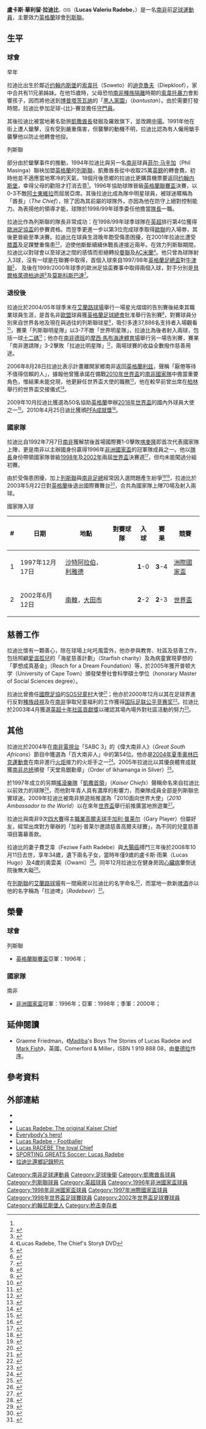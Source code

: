 {{noteta
|G1=EPL|G2=足球|G3=FAcup|G4=列斯聯
|T=zh-hans:卢卡斯·拉德贝; zh-hk:盧卡斯·拉迪比;
|1=zh-hans:卢卡斯·拉德贝; zh-hk:盧卡斯·拉迪比;
|2=zh-hans:卢卡斯·瓦列留·拉德贝; zh-hk:盧卡斯·華利留·拉迪比;
|3=zh-hans:拉德贝; zh-hk:拉迪比;
}}
{{Infobox football biography
|name           = 盧卡斯·拉迪比<br />''Lucas Radebe''
|image          = File:Lucas radebe cropped.JPG
|image_size     = 220
|fullname       = Lucas Valeriu Ntuba Radebe
|birth_date     = {{Birth date and age|1969|04|12|df=yes}}
|birth_place    = {{ZAF-1961}}[[德蘭士瓦省|德蘭士瓦省]][[索韦托|索韦托]]
| nickname = ''The Chief''、''Roo''
| height = {{height|ft=6|in=1}} 
| position = [[後衛_(足球)|後衛]]
|youthyears1    =           |youthclubs1 = Diepkloof Wolf Wanderers
|youthyears2    = 1987–1988 |youthclubs2 = ICL Birds
|youthyears3    = 1989      |youthclubs3 =[[凱薩酋長足球俱樂部|凱撒酋長]]
|years1         = 1989–1994 |clubs1 = [[凱薩酋長足球俱樂部|凱撒酋長]]                    |caps1 = 113 |goals1 = 5
|years2         = 1994–2005 |clubs2 = [[列斯聯足球會|列斯聯]] |caps2 = 201 |goals2 = 0<!-- LEAGUE ONLY -->
|totalcaps      = 314 |totalgoals = 5
|nationalyears1 = 1992–2003 |nationalteam1 = [[南非國家足球隊|南非]] |nationalcaps1 = 70 |nationalgoals1 = 2
| pcupdate = 2010年3月19日 (五) 06:37 (UTC)
| ntupdate = 2010年3月19日 (五) 06:37 (UTC)
}}

'''盧卡斯·華利留·拉迪比'''<small>，OIS</small>（'''Lucas Valeriu Radebe'''，{{bd|1969年|4月12日|catIdx=Radebe, Lucas}}）是一名[[南非|南非]]前[[英式足球|足球]][[運動員|運動員]]，主要效力[[英格蘭|英格蘭]]球會[[列斯聯足球會|列斯聯]]。

== 生平 ==
=== 球會 ===
;早年
拉迪比出生於鄰近[[约翰内斯堡|约翰内斯堡]]的[[索韋托|索韋托]]（Soweto）的[[迪克魯夫|迪克魯夫]]（Diepkloof），家中合共有11兄弟姊妹。在他15歲時，父母恐怕[[南非種族隔離|南非種族隔離]]時期的[[索維托起義|索韋托暴力]]會影響孩子，因而將他送到[[博普塔茨瓦纳|博普塔茨瓦纳]]的「[[班图斯坦|黑人家園]]」（''bantustan''）。由於需要打發時間，拉迪比參加足球-{比}-賽並擔任[[守門員|守門員]]。

其後拉迪比被當地著名勁旅[[凱薩酋長足球俱樂部|凱撒酋長]]發掘及羅致旗下，並改踢[[中場|中場]]。1991年他在街上遭人鎗擊，沒有受到嚴重傷害，但襲擊的動機不明，拉迪比認為有人僱用鎗手襲擊他以防止他轉會他投。

;列斯聯
部分由於鎗擊事件的推動，1994年拉迪比與另一名[[南非|南非]]球員[[菲尔·马辛加|菲尔·马辛加]]（Phil Masinga）聯袂加盟[[英格蘭|英格蘭]]的[[列斯聯足球會|列斯聯]]，凱撒酋長從中收取25萬[[英鎊|英鎊]]的轉會費。初時他並不適應當地寒冷的天氣，18個月後思鄉的拉迪比更購買機票要返回[[约翰内斯堡|约翰内斯堡]]，幸得父母的勸阻才打消去意<small><ref name="farewell"/></small>。1996年協助球隊晉級[[英格蘭聯賽盃|英格蘭聯賽盃]]決賽，以0-3不敵[[阿士東維拉足球會|阿士東維拉]]而屈居亞席。其後拉迪比成為隊中明星球員，被球迷暱稱為「酋長」（''The Chief''），除了因為其前屬的球隊外，亦因為他在防守上絕對控制能力。為表揚他的領導才能，球隊於1998/99年球季委任他擔當[[隊長_(足球)|隊長]]一職。

拉迪比作為列斯聯的隊長非常成功：在1998/99年球季球隊在[[英超|英超]]排行第4位獲得[[歐洲足協盃|歐洲足協盃]]的參賽資格。而翌季更進一步以第3位完成球季取得[[歐聯|歐聯]]的入場劵，其後更晉級至準決賽。拉迪比在球員生涯晚年飽受傷患困擾，在2001年拉迪比遭受[[膝蓋|膝蓋]]及足踝雙重傷患<small><ref>{{cite news |language=en |url=http://news.bbc.co.uk/sport2/hi/football/teams/l/leeds_united/1263980.stm |title=Leeds dealt Radebe blow |publisher=[[BBC|BBC]] Sport |date=2001-04-06 |accessdate=2010-03-27 |archive-date=2016-03-07 |archive-url=https://web.archive.org/web/20160307224417/http://news.bbc.co.uk/sport2/hi/football/teams/l/leeds_united/1263980.stm |dead-url=no }}</ref><ref>{{cite news |language=en |url=http://news.bbc.co.uk/sport2/hi/football/teams/l/leeds_united/1689473.stm |title=Radebe suffers new injury |publisher=[[BBC|BBC]] Sport |date=2001-12-13 |accessdate=2010-03-17 |archive-date=2016-03-07 |archive-url=https://web.archive.org/web/20160307014644/http://news.bbc.co.uk/sport2/hi/football/teams/l/leeds_united/1689473.stm |dead-url=no }}</ref></small>，迫使他斷斷續續休戰長達接近兩年。在效力列斯聯期間，拉迪比以對球會以至球迷之間的感情而拒絕轉投[[曼聯|曼聯]]及[[AC米蘭|AC米蘭]]<small><ref>《Lucas Radebe, The Chief's Story》 DVD</ref></small>。他只曾為球隊射入3球，沒有一球是在聯賽中取得，首個入球來自1997/98年[[英格蘭足總盃|英格蘭足總盃]]對[[牛津聯足球會|牛津聯]]<small><ref>{{cite web |language=en |url=http://www.independent.co.uk/sport/football-kewell-ends-hoodoo-1136779.html |title=Kewell ends hoodoo |publisher=[[獨立報|''The Independent'']] |date=1998-01-03 |accessdate=2009-11-05 |archive-date=2020-05-17 |archive-url=https://web.archive.org/web/20200517205351/https://www.independent.co.uk/sport/football-kewell-ends-hoodoo-1136779.html |dead-url=no }}</ref></small>， 及後在1999/2000年球季的歐洲足協盃賽事中取得兩個入球，對手分別是[[游擊隊足球俱樂部|貝爾格萊德柏迪遜]]<small><ref>{{cite web |language=en |url=http://www.independent.co.uk/sport/football-belgrade-buckle-from-bowyer-double-1119297.html |title=Belgrade buckle from Bowyer double |publisher=[[獨立報|''The Independent'']] |date=14 September 1999 |accessdate=5 November 2009 |archive-date=2020-05-17 |archive-url=https://web.archive.org/web/20200517205354/https://www.independent.co.uk/sport/football-belgrade-buckle-from-bowyer-double-1119297.html |dead-url=no }}</ref></small>及[[莫斯科斯巴達|莫斯科斯巴達]]<small><ref>{{cite web |language=en |url=http://www.independent.co.uk/sport/football-radebes-late-strike-sends-leeds-through-1131517.html |title=Radebe's late strike sends Leeds through |publisher=[[獨立報|''The Independent'']] |date=9 December 1999 |accessdate=5 November 2009 |archive-date=2020-05-17 |archive-url=https://web.archive.org/web/20200517205402/https://www.independent.co.uk/sport/football-radebes-late-strike-sends-leeds-through-1131517.html |dead-url=no }}</ref></small>。

=== 退役後 ===
拉迪比於2004/05年球季末在[[艾蘭路球場|艾蘭路球場]]舉行一場星光熠熠的告別賽後結束其職業球員生涯，是首名非[[歐盟|歐盟]]球員獲[[英格蘭足球總會|英格蘭足球總會]]批准舉行告別賽<small><ref>{{cite news |language=en |url=http://news.bbc.co.uk/sport2/hi/football/teams/l/leeds_united/3720212.stm |title=Radebe plans big send-off |publisher=[[BBC|BBC]] Sport |date=2004-10-06 |accessdate=2010-03-27 |archive-date=2020-05-17 |archive-url=https://web.archive.org/web/20200517205403/http://news.bbc.co.uk/sport2/hi/football/teams/l/leeds_united/3720212.stm |dead-url=no }}</ref></small>，對賽球員分別來自世界各地及現在與過往的列斯聯球星<small><ref name=SOCAM1>{{cite web |language=en |url=http://www.socceramworld.com/lucas-radebe-testimonial/index.html |title=The Lucas Radebe Testimonial |publisher=Soccer A.M. World |accessdate=2010-03-27 |deadurl=yes |archiveurl=https://web.archive.org/web/20100327175829/http://www.socceramworld.com/lucas-radebe-testimonial/index.html |archivedate=2010-03-27 }}</ref></small>，吸引多達37,886名支持者入場觀看<small><ref name="farewell">{{cite news |language=en |url=http://news.bbc.co.uk/sport2/hi/football/africa/4494487.stm |title=Radebe bids farewell |publisher=[[BBC|BBC]] Sport |date=2005-04-28 |accessdate=2010-03-27 |archive-date=2020-05-17 |archive-url=https://web.archive.org/web/20200517205413/http://news.bbc.co.uk/sport2/hi/football/africa/4494487.stm |dead-url=no }}</ref></small>，賽果「列斯聯明星隊」以3-7不敵「世界明星隊」，拉迪比為後者射入兩球，包括一球[[十二碼|十二碼]]<small><ref>{{cite news |language=en |url=http://news.bbc.co.uk/sport2/hi/football/africa/4506933.stm |title=Radebe enjoys goal feast |publisher=[[BBC|BBC]] Sport |date=2005-05-02 |accessdate=2010-03-27 |archive-date=2020-05-17 |archive-url=https://web.archive.org/web/20200517205418/http://news.bbc.co.uk/sport2/hi/football/africa/4506933.stm |dead-url=no }}</ref></small>；他亦在[[南非|南非]][[德班|德班]]的[[摩西·馬布海達體育場|摩西·馬布海達體育場]]舉行另一場告別賽，賽果「南非邀請隊」3-2擊敗「拉迪比明星隊」<small><ref name=KAIZ1>{{cite web |language=en |url=http://www.kaizerchiefs.com/default.asp?AID=148810 |title=Radebe honoured in Durban |publisher=KaizerChiefs.com |accessdate=2010-03-27 |deadurl=yes |archiveurl=https://web.archive.org/web/20070927120935/http://www.kaizerchiefs.com/default.asp?AID=148810 |archivedate=2007-09-27 }}</ref></small>，兩場球賽的收益全數撥作慈善用途。

2006年8月28日拉迪比表示計畫離開家鄉南非返回[[英格蘭|英格蘭]][[利兹|利兹]]，聲稱「厭倦等待不值得信賴的人」，據報他曾獲承諾在備戰[[2010年世界盃足球賽|2010年世界盃]]的[[南非國家足球隊|南非國家隊]]中擔當重要角色，惟結果未能兌現，他更辭任世界盃大使的職務<small><ref>{{cite news |language=en |url=http://news.bbc.co.uk/sport2/hi/football/africa/5293614.stm |title=Radebe quits South Africa |publisher=[[BBC|BBC]] Sport |date=2006-08-28 |accessdate=2010-03-27 |archive-date=2020-05-17 |archive-url=https://web.archive.org/web/20200517205427/http://news.bbc.co.uk/sport2/hi/football/africa/5293614.stm |dead-url=no }}</ref></small>，他在較早前曾出席在[[柏林|柏林]]舉行的世界盃交接儀式<small><ref>{{cite news |language=en |url=http://news.bbc.co.uk/sport2/hi/football/africa/5160428.stm |title=Radebe gives World Cup assurance |publisher=[[BBC|BBC]] Sport |date=2006-07-08 |accessdate=2010-03-27 |archive-date=2020-05-17 |archive-url=https://web.archive.org/web/20200517205433/http://news.bbc.co.uk/sport2/hi/football/africa/5160428.stm |dead-url=no }}</ref></small>。

2009年10月拉迪比獲選為50名協助[[英格蘭|英格蘭]]申辦[[2018年世界盃足球賽|2018年世界盃]]的國內外球員大使之一<small><ref>{{cite news |language=en |url=http://news.bbc.co.uk/cbbcnews/hi/newsid_8320000/newsid_8322600/8322692.stm |title=Stars back 2018 World Cup bid |publisher=[[BBC|BBC]] News |date=2009-10-23 |accessdate=2010-03-27 |archive-date=2020-05-17 |archive-url=https://web.archive.org/web/20200517205437/http://news.bbc.co.uk/cbbcnews/hi/newsid_8320000/newsid_8322600/8322692.stm |dead-url=no }}</ref></small>。2010年4月25日迪比獲頒[[PFA成就獎|PFA成就獎]]<small><ref>{{cite news |language=en |url=http://news.bbc.co.uk/sport2/hi/football/eng_prem/8643305.stm |title=Rooney is PFA player of the year |publisher=[[BBC|BBC]] Sport |date=2010-04-25 |accessdate=2010-04-27 |archive-date=2019-12-15 |archive-url=https://web.archive.org/web/20191215234448/http://news.bbc.co.uk/sport1/hi/football/eng_prem/8643305.stm |dead-url=no }}</ref></small>。

=== 國家隊 ===
拉迪比自1992年7月7日[[南非國家足球隊|南非]]獲解禁後首場國際賽1-0擊敗[[喀麥隆國家足球隊|喀麥隆]]即首次代表國家隊上陣，更是南非以主辦國身份贏得1996年[[非洲國家盃|非洲國家盃]]的冠軍隊成員之一。他以[[隊長_(足球)|隊長]]身份帶領國家隊晉級[[1998年世界盃足球賽|1998年]]及[[2002年世界盃足球賽|2002年]]兩屆[[世界盃足球賽|世界盃]]決賽週<small><ref>{{cite news |language=en |url=http://news.bbc.co.uk/sport3/worldcup2002/hi/team_pages/south_africa/newsid_1987000/1987713.stm |title=Radebe makes final 23 |publisher=[[BBC|BBC]] Sport |date=2002-05-14 |accessdate=2010-03-27 |archive-date=2016-03-08 |archive-url=https://web.archive.org/web/20160308002542/http://news.bbc.co.uk/sport3/worldcup2002/hi/team_pages/south_africa/newsid_1987000/1987713.stm |dead-url=no }}</ref></small>，但均未能闖過分組初賽。

由於受傷患困擾，加上[[列斯聯足球會|列斯聯]]與[[南非足球協會|南非足總]]經常因入選問題產生紛爭<small><ref>{{cite news |language=en |url=http://news.bbc.co.uk/sport2/hi/football/africa/cup_of_nations/2235977.stm |title=SA refuse Radebe ruling |publisher=[[BBC|BBC]] Sport |date=2002-09-04 |accessdate=2010-03-27 |archive-date=2020-05-17 |archive-url=https://web.archive.org/web/20200517205451/http://news.bbc.co.uk/sport2/hi/football/africa/cup_of_nations/2235977.stm |dead-url=no }}</ref><ref>{{cite news |language=en |url=http://news.bbc.co.uk/sport2/hi/football/africa/2750129.stm |title=Radebe's SA career over |publisher=[[BBC|BBC]] Sport |date=2003-02-11 |accessdate=2010-03-27 |archive-date=2020-05-17 |archive-url=https://web.archive.org/web/20200517205457/http://news.bbc.co.uk/sport2/hi/football/africa/2750129.stm |dead-url=no }}</ref></small>，拉迪比於2003年5月22日對[[英格蘭足球代表隊|英格蘭]]後退出國際賽舞台<small><ref>{{cite news |language=en |url=http://news.bbc.co.uk/sport2/hi/football/internationals/england/3047631.stm |title=Beckham injury mars England win |publisher=[[BBC|BBC]] Sport |date=2003-05-22 |accessdate=2010-03-27 |archive-date=2020-08-06 |archive-url=https://web.archive.org/web/20200806150241/http://news.bbc.co.uk/sport2/hi/football/internationals/england/3047631.stm |dead-url=no }}</ref></small>，合共為國家隊上陣70場及射入兩球。

;國家隊入球
{| class="wikitable"
! # !! 日期 !! 地點 !! 對賽球隊 !! 入球 !! 賽果 !! 競賽
|-
| 1 || 1997年12月17日 || [[沙特阿拉伯|沙特阿拉伯]]，[[利雅德|利雅德]] || {{fb|URU}} || '''1'''-0 || '''3'''-4 || [[1997年洲際國家盃|洲際國家盃]]
|-
| 2 || 2002年6月12日 || [[南韓|南韓]]，[[大田广域市|大田市]] || {{fb|ESP}} || '''2'''-2 || '''2'''-3 || [[2002年世界盃足球賽|世界盃]]
|}

== 慈善工作 ==
拉迪比懷有一顆善心，除在球場上叱吒風雲外，他亦參與教育、社區及慈善工作，包括照顧[[愛滋孤兒|愛滋孤兒]]的「海星慈善計劃」（Starfish charity）及為病童實現夢想的「夢想成真基金」（Reach for a Dream Foundation）等，於2005年獲开普顿大学（University of Cape Town）頒發榮譽社會科學碩士學位（honorary Master of Social Sciences degree）。

拉迪比曾擔任[[国际足球联合会|國際足協]]的[[SOS兒童村|SOS兒童村]]大使<small><ref>{{cite web |language=en |url=http://archive.soschildrensvillages.org.uk/sponsor-child/south_africa_lucas_radebe.html |title=South Africa: Lucas Radebe |publisher=''soschildrensvillages.org.uk'' |date= |accessdate=2010-03-19 |deadurl=yes |archiveurl=https://web.archive.org/web/20090108173226/http://archive.soschildrensvillages.org.uk/sponsor-child/south_africa_lucas_radebe.html |archivedate=2009-01-08 }}</ref></small>；他亦於2000年12月以其在足球界進行反對[[種族歧視|種族歧視]]及在[[南非|南非]]爭取兒童福利的工作獲得[[国际足联公平竞赛奖|国际足联公平竞赛奖]]<small><ref>{{cite news |language=en |url=http://news.bbc.co.uk/sport2/hi/football/europe/1066141.stm |title=Zidane crowned world's best |publisher=[[BBC|BBC]] Sport |date=2000-12-11 |accessdate=2010-03-27 |archive-date=2016-03-07 |archive-url=https://web.archive.org/web/20160307001826/http://news.bbc.co.uk/sport2/hi/football/europe/1066141.stm |dead-url=no }}</ref></small>。拉迪比於2003年4月獲選[[英格兰足球超级联赛#獎項|英超十年社區貢獻獎]]以確認其場內場外對社區活動的努力<small><ref>{{cite web|language=en |url=http://tenseasons.premierleague.com/index.jsp |title=10 SEASONS AWARD WINNERS |publisher=[[英格兰足球超级联赛|''tenseasons.premierleague.com'']] |date= |accessdate=2010-03-19 |deadurl=yes |archiveurl=https://web.archive.org/web/20030417165131/http://tenseasons.premierleague.com/index.jsp |archivedate=2003-04-17 }}</ref></small>。

== 其他 ==
拉迪比於2004年在[[南非|南非]][[電視台|電視台]]「SABC 3」的《偉大南非人》（''Great South Africans''）節目中獲選為「百大南非人」中的第54位。他亦是[[2004年夏季奧林匹克運動會|2004年夏季奧林匹克運動會]]在南非進行[[火炬|火炬]]接力的火炬手之一<small><ref>{{cite news |language=en |url=http://news.bbc.co.uk/2/hi/uk_news/england/west_yorkshire/3801047.stm |title=Soccer star carries Olympic torch |publisher=[[BBC|BBC]] News |date=2004-06-12 |accessdate=2010-03-27 |archive-date=2020-05-17 |archive-url=https://web.archive.org/web/20200517205522/http://news.bbc.co.uk/2/hi/uk_news/england/west_yorkshire/3801047.stm |dead-url=no }}</ref></small>。2005年拉迪比以其優良體育成就獲[[南非总统|南非总统]]頒發「天堂鳥銀勳章」（Order of Ikhamanga in Silver）<small><ref>{{cite web |language=en |url=http://www.info.gov.za/aboutgovt/orders/2005/radebe.htm |title=National Orders awards:Lucas Radebe (1969-) |publisher=''info.gov.za'' |date=2005-09-27 |accessdate=2010-03-19 |archive-date=2013-01-16 |archive-url=https://web.archive.org/web/20130116121659/http://www.info.gov.za/aboutgovt/orders/2005/radebe.htm |dead-url=no }}</ref></small>。

於1997年成立的另類[[摇滚乐|搖滾]][[樂團|樂隊]]「[[凱撒首領|凱撒首領]]」（''Kaiser Chiefs''）聲稱命名來自拉迪比以前效力的球隊<small><ref>{{cite web |language=en |url=http://www.bbc.co.uk/music/artists/90218af4-4d58-4821-8d41-2ee295ebbe21 |title=Kaiser Chiefs |publisher=[[BBC|BBC]] Music |date= |accessdate=2010-03-27 |archive-date=2021-03-16 |archive-url=https://web.archive.org/web/20210316151628/https://www.bbc.co.uk/music/artists/90218af4-4d58-4821-8d41-2ee295ebbe21 |dead-url=no }}</ref></small>，而他對年青人具有濃厚的影響力，而樂隊成員全部是列斯聯忠實球迷。2009年拉迪比被南非旅遊局推選為「2010面向世界大使」（''2010 Ambassador to the World''）以在來年[[2010年世界盃足球賽|世界盃]]舉行前推廣當地旅遊業<small><ref>{{cite news |language=en |url=http://www.sagoodnews.co.za/countdown_to_2010/lucas_radebe_appointed_2010_tourism_ambassador_.html |title=Lucas Radebe appointed 2010 tourism ambassador |publisher=''sagoodnews.co.za'' |date=2009-08-14 |accessdate=2010-03-19 |deadurl=yes |archiveurl=https://web.archive.org/web/20090819132745/http://www.sagoodnews.co.za/countdown_to_2010/lucas_radebe_appointed_2010_tourism_ambassador_.html |archivedate=2009-08-19 }}</ref></small>。

拉迪比與南非9次[[四大賽|四大賽]]得主[[職業|職業]][[高爾夫球|高爾夫球手]][[加利·普莱尔|加利·普莱尔]]（Gary Player）份屬好友，經常出席對方舉辦的「加利·普莱尔邀請慈善高爾夫球賽」，為不同的兒童慈善項目籌募善款。

拉迪比的妻子費芝韋（Feziwe Faith Radebe）與[[大腸癌|大腸癌]]搏鬥三年後於2008年10月11日去世，享年34歲，遺下兩名子女，當時年僅9歲的盧卡斯·雨果（Lucas Hugo）及4歲的奧雲美（Owami）<small><ref>{{cite news |language=en |url=http://www.news24.com/Content/SouthAfrica/News/1059/54e7c1afe3564801b6415234cd65474e/11-10-2008-02-43/Lucas_Radebes_wife_passes_away |title=Lucas Radebe's wife passes away |publisher=''news24.com'' |date=2008-10-11 |accessdate=2010-03-19}}</ref></small>。同年12月拉迪比在健身房因[[心臟病|心臟病]]暈倒送院後無大礙<small><ref name=heartscare>{{cite news |language=en |url=http://news.bbc.co.uk/sport1/hi/football/africa/7798076.stm |title=Radebe recovers after heart scare |publisher=[[BBC|BBC]] Sport |date=2008-12-23 |accessdate=2010-03-19 |archive-date=2008-12-26 |archive-url=https://web.archive.org/web/20081226030035/http://news.bbc.co.uk/sport1/hi/football/africa/7798076.stm |dead-url=no }}</ref></small>。

在[[列斯聯足球會|列斯聯]]的[[艾蘭路球場|艾蘭路球場]]有一間廂房以拉迪比的名字命名<small><ref>{{cite web |language=en |url=http://www.leedsunited.com/hospitality/20090723/lucas-radebe-suite_2247606_1418298 |title=LUCAS RADEBE SUITE |publisher=[[列斯聯足球會|''leedsunited.com'']] |date=2009-07-23 |accessdate=2010-03-19}}</ref></small>，而當地一款新[[啤酒|啤酒]]亦以他的名字稱為「拉迪啤」（''Radebeer''）<small><ref>{{cite web |language=en |url=http://www.leedsunited.com/news/20080408/cheers-lucas_2247585_1284517 |title=CHEERS LUCAS! |publisher=[[列斯聯足球會|''leedsunited.com'']] |date=2008-04-08 |accessdate=2010-03-19 |archive-date=2016-03-04 |archive-url=https://web.archive.org/web/20160304193154/http://www.leedsunited.com/news/20080408/cheers-lucas_2247585_1284517 |dead-url=no }}</ref></small>。

== 榮譽 ==
=== 球會 ===
;列斯聯
* [[英格蘭聯賽盃|英格蘭聯賽盃]]亞軍：1996年；

=== 國家隊 ===
;南非
* [[非洲國家盃|非洲國家盃]]冠軍：1996年；亞軍：1998年；季軍：2000年；

== 延伸閱讀 ==
* Graeme Friedman，《[[纳尔逊·曼德拉|Madiba]]'s Boys The Stories of Lucas Radebe and [[馬克·費殊|Mark Fish]]》，英國，Comerford & Miller，ISBN 1 919 888 08，由[[纳尔逊·曼德拉|曼德拉]]作[[序|序]]。

== 參考資料 ==
{{reflist}}

== 外部連結 ==
* {{FIFA player|93410}}
* {{soccerbase|6543|盧卡斯·拉迪比}}
* [http://www.bbc.co.uk/leeds/content/articles/2005/03/17/sport_united_lucas_radebe_testimonial_feature.shtml Lucas Radebe: The original Kaiser Chief] {{Wayback|url=http://www.bbc.co.uk/leeds/content/articles/2005/03/17/sport_united_lucas_radebe_testimonial_feature.shtml |date=20191105224339 }}
* [http://www.bbc.co.uk/leeds/content/articles/2005/05/03/sport_leeds_utd_radebe_testimonial_review_feature.shtml Everybody's hero!] {{Wayback|url=http://www.bbc.co.uk/leeds/content/articles/2005/05/03/sport_leeds_utd_radebe_testimonial_review_feature.shtml |date=20191001194322 }}
* [http://www.bbc.co.uk/dna/h2g2/A29265555 Lucas Radebe - Footballer]
* [http://www.fifa.com/classicfootball/stories/doyouremember/news/newsid=766188.html Lucas RADEBE The loyal Chief] {{Wayback|url=http://www.fifa.com/classicfootball/stories/doyouremember/news/newsid=766188.html |date=20121107084748 }}
* [http://www.southafrica.info/ess_info/sa_glance/sports/radebe.htm SPORTING GREATS Soccer: Lucas Radebe] {{Wayback|url=http://www.southafrica.info/ess_info/sa_glance/sports/radebe.htm |date=20120325200625 }}
* [https://web.archive.org/web/20090609070249/http://tv.oneworld.net/article/view/149986 拉迪比還鄉記錄短片]

{{start box}}
{{s-sports}}
{{succession box|title=[[列斯聯足球會|列斯聯]][[隊長_(足球)|隊長]]|before=[[加利·麥亞里士打|加利·麥亞里士打]] |after=[[里奧·費迪南|里奧·費迪南]]|years=1998-2001年}}
{{end box}}

{{Authority control}}
{{DEFAULTSORT:Radebe, Lucas}}

[[Category:南非足球運動員|Category:南非足球運動員]]
[[Category:足球後衛|Category:足球後衛]]
[[Category:凱撒酋長球員|Category:凱撒酋長球員]]
[[Category:列斯聯球員|Category:列斯聯球員]]
[[Category:英超球員|Category:英超球員]]
[[Category:1996年非洲國家盃球員|Category:1996年非洲國家盃球員]]
[[Category:1998年非洲國家盃球員|Category:1998年非洲國家盃球員]]
[[Category:1997年洲際國家盃球員|Category:1997年洲際國家盃球員]]
[[Category:1998年世界盃足球賽球員|Category:1998年世界盃足球賽球員]]
[[Category:2002年世界盃足球賽球員|Category:2002年世界盃足球賽球員]]
[[Category:約翰尼斯堡人|Category:約翰尼斯堡人]]
[[Category:枪击幸存者|Category:枪击幸存者]]